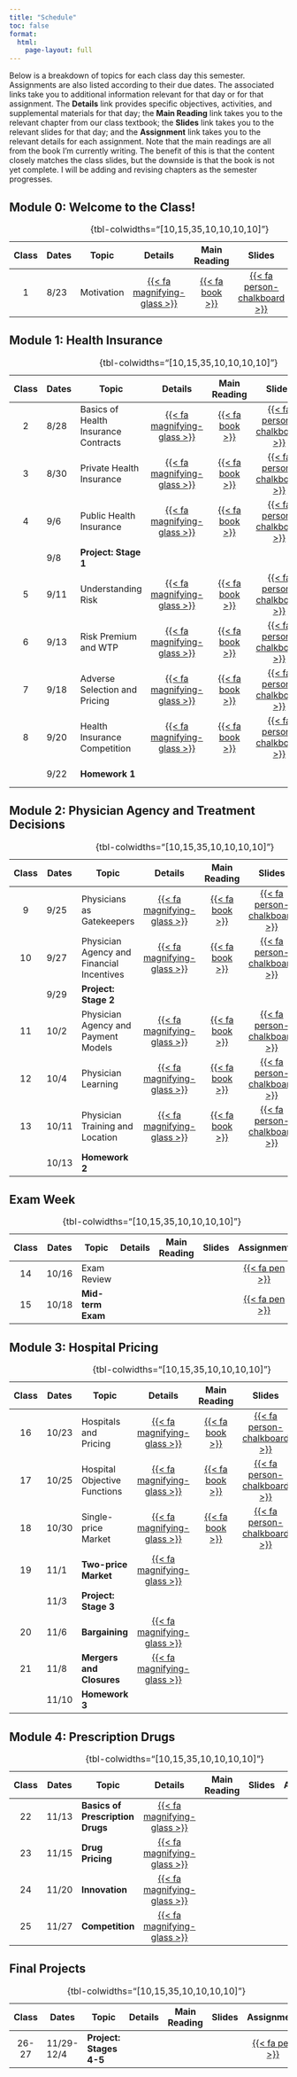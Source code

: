 ```yaml
---
title: "Schedule"
toc: false
format:
  html:
    page-layout: full
---
```


Below is a breakdown of topics for each class day this semester. Assignments are also listed according to their due dates. The associated links take you to additional information relevant for that day or for that assignment. The **Details** link provides specific objectives, activities, and supplemental materials for that day; the **Main Reading** link takes you to the relevant chapter from our class textbook; the **Slides** link takes you to the relevant slides for that day; and the **Assignment** link takes you to the relevant details for each assignment. Note that the main readings are all from the book I'm currently writing. The benefit of this is that the content closely matches the class slides, but the downside is that the book is not yet complete. I will be adding and revising chapters as the semester progresses.

## Module 0: Welcome to the Class!

| Class | Dates      | Topic                                       | Details | Main Reading | Slides | Assignment  |
|:-----:|------------|---------------------------------------------|:-------:|:------------:|:------:|:-----------:|
|  1    | 8/23       | Motivation                                  | [{{< fa magnifying-glass  >}}](/schedule/class-01.html)  | [{{< fa book >}}](http://healthcare-markets.books.ianmccarthyecon.com/) | [{{< fa person-chalkboard >}}](https://imccart.github.io/healthcare-markets-slides/00-intro/intro.html)  |  |
: {tbl-colwidths="\[10,15,35,10,10,10,10\]"}


## Module 1: Health Insurance

| Class | Dates      | Topic                                       | Details | Main Reading | Slides | Assignment |
|:-----:|------------|---------------------------------------------|:-------:|:------------:|:------:|:----------:|
|  2    | 8/28       | Basics of Health Insurance Contracts        | [{{< fa magnifying-glass >}}](/schedule/class-02.html) | [{{< fa book >}}](http://healthcare-markets.books.ianmccarthyecon.com/part1/insurance-1-1.html) | [{{< fa person-chalkboard >}}](https://imccart.github.io/healthcare-markets-slides/01-insurance/insurance-01.html) | | 
|  3    | 8/30       | Private Health Insurance                    | [{{< fa magnifying-glass >}}](/schedule/class-03.html) | [{{< fa book >}}](http://healthcare-markets.books.ianmccarthyecon.com/part1/insurance-1-2.html) | [{{< fa person-chalkboard >}}](https://imccart.github.io/healthcare-markets-slides/01-insurance/insurance-02.html) | | 
|  4    | 9/6        | Public Health Insurance                     | [{{< fa magnifying-glass >}}](/schedule/class-04.html) | [{{< fa book >}}](http://healthcare-markets.books.ianmccarthyecon.com/part1/insurance-1-2.html) | [{{< fa person-chalkboard >}}](https://imccart.github.io/healthcare-markets-slides/01-insurance/insurance-03.html) | | 
|  | 9/8 | **Project: Stage 1**                     | | | | [{{< fa pen  >}}](/assignments/project.html) |
|  5    | 9/11       | Understanding Risk                      | [{{< fa magnifying-glass >}}](/schedule/class-05.html) | [{{< fa book >}}](http://healthcare-markets.books.ianmccarthyecon.com/part1/insurance-2-1.html) | [{{< fa person-chalkboard >}}](https://imccart.github.io/healthcare-markets-slides/01-insurance/insurance-04.html) | | 
|  6    | 9/13       |  Risk Premium and WTP                      | [{{< fa magnifying-glass >}}](/schedule/class-06.html) | [{{< fa book >}}](http://healthcare-markets.books.ianmccarthyecon.com/part1/insurance-2-2.html) | [{{< fa person-chalkboard >}}](https://imccart.github.io/healthcare-markets-slides/01-insurance/insurance-05.html) | | 
|  7    | 9/18       | Adverse Selection and Pricing           | [{{< fa magnifying-glass >}}](/schedule/class-07.html) | [{{< fa book >}}](http://healthcare-markets.books.ianmccarthyecon.com/part1/insurance-3-1.html) | [{{< fa person-chalkboard >}}](https://imccart.github.io/healthcare-markets-slides/01-insurance/insurance-06.html) | | 
|  8    | 9/20       | Health Insurance Competition            | [{{< fa magnifying-glass >}}](/schedule/class-08.html) | [{{< fa book >}}](http://healthcare-markets.books.ianmccarthyecon.com/part1/insurance-3-2.html) | [{{< fa person-chalkboard >}}](https://imccart.github.io/healthcare-markets-slides/01-insurance/insurance-07.html) | | 
|    | 9/22       | **Homework 1**                              | | | | [{{< fa pen  >}}](/assignments/homework1.html) |
: {tbl-colwidths="\[10,15,35,10,10,10,10\]"}


## Module 2: Physician Agency and Treatment Decisions

| Class | Dates       | Topic                                       | Details | Main Reading | Slides | Assignment |
|:-----:|-------------|---------------------------------------------|:-------:|:------------:|:------:|:----------:|
|  9    | 9/25        | Physicians as Gatekeepers          | [{{< fa magnifying-glass >}}](/schedule/class-09.html)   | [{{< fa book >}}](http://healthcare-markets.books.ianmccarthyecon.com/part2/physicians-1-1.html) | [{{< fa person-chalkboard >}}](https://imccart.github.io/healthcare-markets-slides/02-physicians/physicians-01.html) | | 
|  10   | 9/27        | Physician Agency and Financial Incentives                        | [{{< fa magnifying-glass >}}](/schedule/class-10.html) | [{{< fa book >}}](http://healthcare-markets.books.ianmccarthyecon.com/part2/physicians-2-1.html) | [{{< fa person-chalkboard >}}](https://imccart.github.io/healthcare-markets-slides/02-physicians/physicians-02.html) | | 
|  | 9/29        | **Project: Stage 2**                        | | | | [{{< fa pen  >}}](/assignments/project.html) |
|  11   | 10/2        | Physician Agency and Payment Models  | [{{< fa magnifying-glass >}}](/schedule/class-11.html) | [{{< fa book >}}](http://healthcare-markets.books.ianmccarthyecon.com/part2/physicians-2-2.html) | [{{< fa person-chalkboard >}}](https://imccart.github.io/healthcare-markets-slides/02-physicians/physicians-03.html) | | 
|  12   | 10/4       | Physician Learning                 | [{{< fa magnifying-glass >}}](/schedule/class-12.html) | [{{< fa book >}}](http://healthcare-markets.books.ianmccarthyecon.com/part2/physicians-3-1.html) | [{{< fa person-chalkboard >}}](https://imccart.github.io/healthcare-markets-slides/02-physicians/physicians-04.html) | | 
|  13   | 10/11      | Physician Training and Location | [{{< fa magnifying-glass >}}](/schedule/class-13.html) | [{{< fa book >}}](http://healthcare-markets.books.ianmccarthyecon.com/part2/physicians-3-2.html) | [{{< fa person-chalkboard >}}](https://imccart.github.io/healthcare-markets-slides/02-physicians/physicians-05.html) | |
|   | 10/13       | **Homework 2**                               | | | | [{{< fa pen  >}}](/assignments/homework2.html) |
: {tbl-colwidths="\[10,15,35,10,10,10,10\]"}


## Exam Week

| Class | Dates       | Topic                                       | Details | Main Reading | Slides | Assignment |
|:-----:|-------------|---------------------------------------------|:-------:|:------------:|:------:|:----------:|
|  14   | 10/16       | Exam Review                                 | | | | [{{< fa pen  >}}](/resources/exam-review1.html) |
|  15   | 10/18       | **Mid-term Exam**                           | | | | [{{< fa pen  >}}](/assignments/exam1.html) |
: {tbl-colwidths="\[10,15,35,10,10,10,10\]"}


## Module 3: Hospital Pricing

| Class | Dates       | Topic                                       | Details | Main Reading | Slides | Assignment |
|:-----:|-------------|---------------------------------------------|:-------:|:------------:|:------:|:----------:|
| 16    | 10/23       | Hospitals and Pricing                       | [{{< fa magnifying-glass >}}](/schedule/class-16.html) | [{{< fa book >}}](http://healthcare-markets.books.ianmccarthyecon.com/part3/hospitals-1-1.html) | [{{< fa person-chalkboard >}}](https://imccart.github.io/healthcare-markets-slides/03-hospitals/hospitals-01.html) | |
| 17    | 10/25       | Hospital Objective Functions                | [{{< fa magnifying-glass >}}](/schedule/class-17.html) | [{{< fa book >}}](http://healthcare-markets.books.ianmccarthyecon.com/part3/hospitals-1-2.html) | [{{< fa person-chalkboard >}}](https://imccart.github.io/healthcare-markets-slides/03-hospitals/hospitals-02.html) | |
| 18    | 10/30       | Single-price Market                         | [{{< fa magnifying-glass >}}](/schedule/class-18.html) | [{{< fa book >}}](http://healthcare-markets.books.ianmccarthyecon.com/part3/hospitals-2-1.html) | [{{< fa person-chalkboard >}}](https://imccart.github.io/healthcare-markets-slides/03-hospitals/hospitals-03.html) | |
| 19    | 11/1        | **Two-price Market**                        | [{{< fa magnifying-glass >}}](/schedule/class-19.html) |
|       | 11/3        | **Project: Stage 3**                        | | | | [{{< fa pen  >}}](/assignments/project.html) |
| 20    | 11/6        | **Bargaining**                              | [{{< fa magnifying-glass >}}](/schedule/class-20.html) |
| 21    | 11/8        | **Mergers and Closures**                    | [{{< fa magnifying-glass >}}](/schedule/class-21.html) |
|       | 11/10       | **Homework 3**                              | | | | [{{< fa pen  >}}](/assignments/homework3.html) |
: {tbl-colwidths="\[10,15,35,10,10,10,10\]"}


## Module 4: Prescription Drugs

| Class| Dates          | Topic                | Details | Main Reading | Slides | Assignment |
|:---------:|-----------|-----------|:---------:|:---------:|:---------:|:---------:|
|  22    | 11/13  | **Basics of Prescription Drugs**        | [{{< fa magnifying-glass >}}](/schedule/class-22.html) |
|  23    | 11/15  | **Drug Pricing**                        | [{{< fa magnifying-glass >}}](/schedule/class-23.html) |
|  24    | 11/20  | **Innovation**                          | [{{< fa magnifying-glass >}}](/schedule/class-24.html) |
|  25    | 11/27  | **Competition**                         | [{{< fa magnifying-glass >}}](/schedule/class-25.html) |
: {tbl-colwidths="\[10,15,35,10,10,10,10\]"}


## Final Projects

| Class| Dates          | Topic                | Details | Main Reading | Slides | Assignment |
|:---------:|-----------|-----------|:---------:|:---------:|:---------:|:---------:|
|  26-27 | 11/29-12/4   | **Project: Stages 4-5**     | | | | [{{< fa pen  >}}](/assignments/project.html) |
: {tbl-colwidths="\[10,15,35,10,10,10,10\]"}




